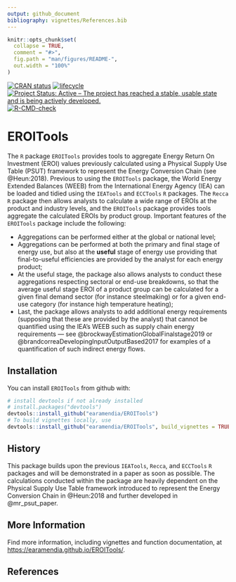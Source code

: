 ```yaml
---
output: github_document
bibliography: vignettes/References.bib
---
```


<!-- README.md is generated from README.Rmd. Please edit that file -->

```r
knitr::opts_chunk$set(
  collapse = TRUE,
  comment = "#>",
  fig.path = "man/figures/README-",
  out.width = "100%"
)
```


<!-- badges: start -->
[![CRAN status](https://www.r-pkg.org/badges/version/ReboundTools)](https://cran.r-project.org/package=EROITools)
[![lifecycle](https://img.shields.io/badge/lifecycle-experimental-orange.svg)](https://www.tidyverse.org/lifecycle/#experimental)
[![Project Status: Active – The project has reached a stable, usable state and is being actively developed.](https://www.repostatus.org/badges/latest/active.svg)](https://www.repostatus.org/#active)
<!-- [![R-CMD-check](https://github.com/earamendia/EROITools/workflows/R-CMD-check/badge.svg)](https://github.com/earamendia/EROITools/actions) -->
<!-- [![Codecov test coverage](https://codecov.io/gh/earamendia/ECCTools/branch/master/graph/badge.svg)](https://codecov.io/gh/earamendia/ECCTools?branch=master) -->
<!-- [![DOI](https://zenodo.org/badge/DOI/10.5281/zenodo.5841962.svg)](https://doi.org/10.5281/zenodo.5841962) -->
[![R-CMD-check](https://github.com/earamendia/EROITools/actions/workflows/R-CMD-check.yaml/badge.svg)](https://github.com/earamendia/EROITools/actions/workflows/R-CMD-check.yaml)
<!-- badges: end -->



# EROITools

The `R` package `EROITools` provides tools to aggregate Energy Return On Investment (EROI) values previously calculated using a Physical Supply Use Table (PSUT) framework to represent the Energy Conversion Chain (see @Heun:2018). Previous to using the `EROITools` package, the World Energy Extended Balances (WEEB) from the International Energy Agency (IEA) can be loaded and tidied using the `IEATools` and `ECCTools` `R` packages. The `Recca` `R` package then allows analysts to calculate a wide range of EROIs at the product and industry levels, and the `EROITools` package provides tools aggregate the calculated EROIs by product group. Important features of the `EROITools` package include the following:

* Aggregations can be performed either at the global or national level;
* Aggregations can be performed at both the primary and final stage of energy use, but also at the **useful** stage of energy use providing that final-to-useful efficiencies are provided by the analyst for each energy product;
* At the useful stage, the package also allows analysts to conduct these aggregations respecting sectoral or end-use breakdowns, so that the average useful stage EROI of a product group can be calculated for a given final demand sector (for instance steelmaking) or for a given end-use category (for instance high temperature heating);
* Last, the package allows analysts to add additional energy requirements (supposing that these are provided by the analyst) that cannot be quantified using the IEA's WEEB such as supply chain energy requirements --- see @brockwayEstimationGlobalFinalstage2019 or @brandcorreaDevelopingInputOutputBased2017 for examples of a quantification of such indirect energy flows.


## Installation

You can install `EROITools` from github with:

```r
# install devtools if not already installed
# install.packages("devtools")
devtools::install_github("earamendia/EROITools")
# To build vignettes locally, use
devtools::install_github("earamendia/EROITools", build_vignettes = TRUE)
```


## History

This package builds upon the previous `IEATools`, `Recca`, and `ECCTools` `R` packages and will be demonstrated in a paper as soon as possible. The calculations conducted within the package are heavily dependent on the Physical Supply Use Table framework introduced to represent the Energy Conversion Chain in @Heun:2018 and further developed in @mr_psut_paper.


## More Information

Find more information, including vignettes and function documentation, at 
<https://earamendia.github.io/EROITools/>.

## References

